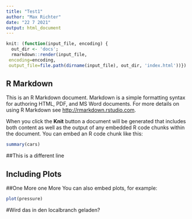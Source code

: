 ```yaml
---
title: "Test1"
author: "Max Richter"
date: "22 7 2021"
output: html_document
---
```


```r
knit: (function(input_file, encoding) {
  out_dir <- 'docs';
  rmarkdown::render(input_file,
 encoding=encoding,
 output_file=file.path(dirname(input_file), out_dir, 'index.html'))})
```

## R Markdown

This is an R Markdown document. Markdown is a simple formatting syntax for authoring HTML, PDF, and MS Word documents. For more details on using R Markdown see <http://rmarkdown.rstudio.com>.

When you click the **Knit** button a document will be generated that includes both content as well as the output of any embedded R code chunks within the document. You can embed an R code chunk like this:

```r
summary(cars)
```

##This is a different line



## Including Plots
##One More one More
You can also embed plots, for example:

```r
plot(pressure)
```

#Wird das in den localbranch geladen?
